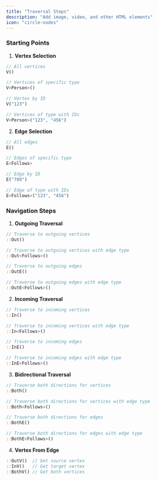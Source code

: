 ```yaml
---
title: "Traversal Steps"
description: "Add image, video, and other HTML elements"
icon: "circle-nodes"
---
```


### Starting Points

1. **Vertex Selection**

```rust
// All vertices
V()

// Vertices of specific type
V<Person>()

// Vertex by ID
V("123")

// Vertices of type with IDs
V<Person>("123", "456")
```

2. **Edge Selection**

```rust
// All edges
E()

// Edges of specific type
E<Follows>

// Edge by ID
E("789")

// Edge of type with IDs
E<Follows>("123", "456")
```

### Navigation Steps

1. **Outgoing Traversal**

```rust
// Traverse to outgoing vertices
::Out()

// Traverse to outgoing vertices with edge type
::Out<Follows>()

// Traverse to outgoing edges
::OutE()

// Traverse to outgoing edges with edge type
::OutE<Follows>()
```

2. **Incoming Traversal**

```rust
// Traverse to incoming vertices
::In()

// Traverse to incoming vertices with edge type
::In<Follows>()

// Traverse to incoming edges
::InE()

// Traverse to incoming edges with edge type
::InE<Follows>()
```

3. **Bidirectional Traversal**

```rust
// Traverse both directions for vertices
::Both()

// Traverse both directions for vertices with edge type
::Both<Follows>()

// Traverse both directions for edges
::BothE()

// Traverse both directions for edges with edge type
::BothE<Follows>()
```

4. **Vertex From Edge**

```rust
::OutV()  // Get source vertex
::InV()   // Get target vertex
::BothV() // Get both vertices
```
